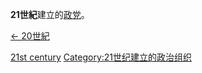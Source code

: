 '''21世紀'''建立的[[政党|政党]]。

[[:Category:20世紀建立的政黨|← 20世紀]]  

[[Category:各世紀建立的政黨|21st century]]
[[Category:21世纪建立的政治组织|Category:21世纪建立的政治组织]]